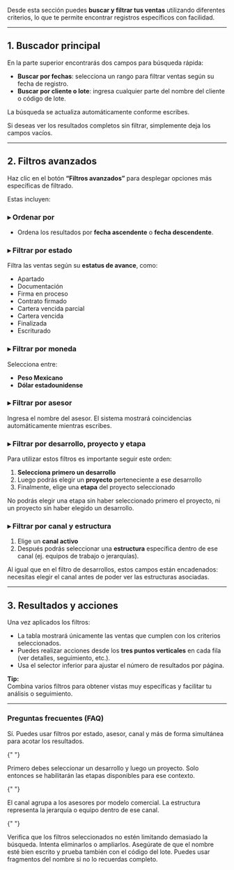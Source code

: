 Desde esta sección puedes **buscar y filtrar tus ventas** utilizando diferentes criterios, lo que te permite encontrar registros específicos con facilidad.

---

## 1. Buscador principal

En la parte superior encontrarás dos campos para búsqueda rápida:

- **Buscar por fechas**: selecciona un rango para filtrar ventas según su fecha de registro.
- **Buscar por cliente o lote**: ingresa cualquier parte del nombre del cliente o código de lote.

<Check>La búsqueda se actualiza automáticamente conforme escribes.</Check>

<Info>
  Si deseas ver los resultados completos sin filtrar, simplemente deja los
  campos vacíos.
</Info>

---

## 2. Filtros avanzados

Haz clic en el botón **“Filtros avanzados”** para desplegar opciones más específicas de filtrado.

Estas incluyen:

### ▸ Ordenar por

- Ordena los resultados por **fecha ascendente** o **fecha descendente**.

### ▸ Filtrar por estado

Filtra las ventas según su **estatus de avance**, como:

- Apartado
- Documentación
- Firma en proceso
- Contrato firmado
- Cartera vencida parcial
- Cartera vencida
- Finalizada
- Escriturado

### ▸ Filtrar por moneda

Selecciona entre:

- **Peso Mexicano**
- **Dólar estadounidense**

### ▸ Filtrar por asesor

Ingresa el nombre del asesor. El sistema mostrará coincidencias automáticamente mientras escribes.

### ▸ Filtrar por desarrollo, proyecto y etapa

Para utilizar estos filtros es importante seguir este orden:

1. **Selecciona primero un desarrollo**
2. Luego podrás elegir un **proyecto** perteneciente a ese desarrollo
3. Finalmente, elige una **etapa** del proyecto seleccionado

<Note>
  No podrás elegir una etapa sin haber seleccionado primero el proyecto, ni un
  proyecto sin haber elegido un desarrollo.
</Note>

### ▸ Filtrar por canal y estructura

1. Elige un **canal activo**
2. Después podrás seleccionar una **estructura** específica dentro de ese canal (ej. equipos de trabajo o jerarquías).

<Check>
  Al igual que en el filtro de desarrollos, estos campos están encadenados:
  necesitas elegir el canal antes de poder ver las estructuras asociadas.
</Check>

---

## 3. Resultados y acciones

Una vez aplicados los filtros:

- La tabla mostrará únicamente las ventas que cumplen con los criterios seleccionados.
- Puedes realizar acciones desde los **tres puntos verticales** en cada fila (ver detalles, seguimiento, etc.).
- Usa el selector inferior para ajustar el número de resultados por página.

<Card>
  <b>Tip:</b>
  <br />
  Combina varios filtros para obtener vistas muy específicas y facilitar tu
  análisis o seguimiento.
</Card>

---

### Preguntas frecuentes (FAQ)

<AccordionGroup type="multiple">
  <Accordion title="¿Puedo combinar varios filtros a la vez?">
    Sí. Puedes usar filtros por estado, asesor, canal y más de forma simultánea para acotar los resultados.
  </Accordion>

{" "}

<Accordion title="¿Por qué no puedo seleccionar una etapa directamente?">
  Primero debes seleccionar un desarrollo y luego un proyecto. Solo entonces se
  habilitarán las etapas disponibles para ese contexto.
</Accordion>

{" "}

<Accordion title="¿Qué diferencia hay entre canal y estructura?">
  El canal agrupa a los asesores por modelo comercial. La estructura representa
  la jerarquía o equipo dentro de ese canal.
</Accordion>

{" "}

<Accordion title="¿Por qué no aparece ningún resultado?">
  Verifica que los filtros seleccionados no estén limitando demasiado la
  búsqueda. Intenta eliminarlos o ampliarlos.
</Accordion>

  <Accordion title="¿Qué hago si no encuentro una venta por nombre?">
    Asegúrate de que el nombre esté bien escrito y prueba también con el código del lote. Puedes usar fragmentos del nombre si no lo recuerdas completo.
  </Accordion>
</AccordionGroup>
